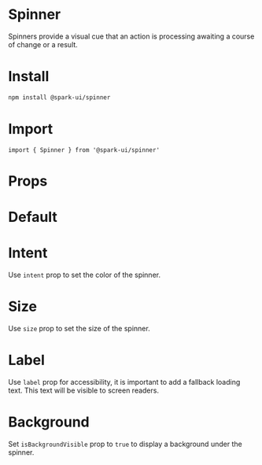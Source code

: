 


<Meta of={stories} />

# Spinner

Spinners provide a visual cue that an action is processing awaiting a course of change or a result.

# Install

```sh
npm install @spark-ui/spinner
```

# Import

```tsx
import { Spinner } from '@spark-ui/spinner'
```

# Props

<ArgsTable of={Spinner} />

# Default

<Canvas of={stories.Default} />

# Intent

Use `intent` prop to set the color of the spinner.

<Canvas of={stories.Intents} />

# Size

Use `size` prop to set the size of the spinner.

<Canvas of={stories.Sizes} />

# Label

Use `label` prop for accessibility, it is important to add a fallback loading text. This text will be visible to screen readers.

<Canvas of={stories.Label} />

# Background

Set `isBackgroundVisible` prop to `true` to display a background under the spinner.

<Canvas of={stories.Background} />

